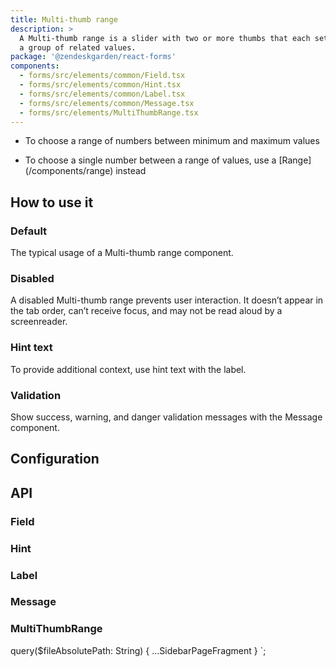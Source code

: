 ```yaml
---
title: Multi-thumb range
description: >
  A Multi-thumb range is a slider with two or more thumbs that each set a value in
  a group of related values.
package: '@zendeskgarden/react-forms'
components:
  - forms/src/elements/common/Field.tsx
  - forms/src/elements/common/Hint.tsx
  - forms/src/elements/common/Label.tsx
  - forms/src/elements/common/Message.tsx
  - forms/src/elements/MultiThumbRange.tsx
---
```


<Usage>
  <Use>
    <ul>
      <li>To choose a range of numbers between minimum and maximum values</li>
    </ul>
  </Use>
  <Misuse>
    <ul>
      <li>
        <Markdown>
          To choose a single number between a range of values, use a [Range](/components/range)
          instead
        </Markdown>
      </li>
    </ul>
  </Misuse>
</Usage>

## How to use it

### Default

The typical usage of a Multi-thumb range component.


<CodeExample code={DefaultCode}>
  <Default />
</CodeExample>

### Disabled

A disabled Multi-thumb range prevents user interaction. It doesn’t appear in the tab order,
can’t receive focus, and may not be read aloud by a screenreader.


<CodeExample code={DisabledCode}>
  <Disabled />
</CodeExample>

### Hint text

To provide additional context, use hint text with the label.


<CodeExample code={HintCode}>
  <Hint />
</CodeExample>

### Validation

Show success, warning, and danger validation messages with the Message component.


<CodeExample code={ValidationCode}>
  <Validation />
</CodeExample>

## Configuration

<Configuration reactPackage={props.data.mdx.package} components={props.data.mdx.components} />

## API

### Field

<PropSheet components={props.data.mdx.components} componentName="field" />

### Hint

<PropSheet components={props.data.mdx.components} componentName="hint" />

### Label

<PropSheet components={props.data.mdx.components} componentName="label" />

### Message

<PropSheet components={props.data.mdx.components} componentName="message" />

### MultiThumbRange

<PropSheet components={props.data.mdx.components} componentName="multithumbrange" />


  query($fileAbsolutePath: String) {
    ...SidebarPageFragment
  }
`;
